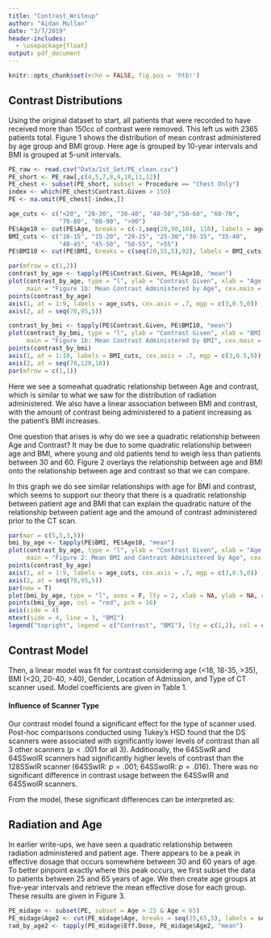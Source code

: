```yaml
---
title: "Contrast_Writeup"
author: "Aidan Mullan"
date: "3/7/2019"
header-includes:
  - \usepackage{float}
output: pdf_document
---
```


```r
knitr::opts_chunk$set(echo = FALSE, fig.pos = 'htb!')
```

## Contrast Distributions

Using the original dataset to start, all patients that were recorded to have received more than 150cc of contrast were removed. This left us with 2365 patients total. Figure 1 shows the distribution of mean contrast administered by age group and BMI group. Here age is grouped by 10-year intervals and BMI is grouped at 5-unit intervals.

```r
PE_raw <- read.csv("Data/1st_Set/PE_clean.csv")
PE_short <- PE_raw[,c(4,5,7,8,9,10,11,12)]
PE_chest <- subset(PE_short, subset = Procedure == "Chest Only")
index <- which(PE_chest$Contrast.Given > 150)
PE <- na.omit(PE_chest[-index,])

age_cuts <- c("<20", "20-30", "30-40", "40-50","50-60", "60-70",
              "70-80", "80-90", ">90")
PE$Age10 <- cut(PE$Age, breaks = c(-1,seq(20,90,10), 110), labels = age_cuts)
BMI_cuts <- c("10-15", "15-20", "20-25", "25-30","30-35", "35-40",
              "40-45", "45-50", "50-55", ">55")
PE$BMI10 <- cut(PE$BMI, breaks = c(seq(10,55,5),92), labels = BMI_cuts)

par(mfrow = c(1,2))
contrast_by_age <- tapply(PE$Contrast.Given, PE$Age10, "mean")
plot(contrast_by_age, type = "l", ylab = "Contrast Given", xlab = "Age Group", xaxt = "n",
     main = "Figure 1b: Mean Contrast Administered by Age", cex.main = 1, yaxt = "n", ylim = c(70,95))
points(contrast_by_age)
axis(1, at = 1:9, labels = age_cuts, cex.axis = .7, mgp = c(3,0.5,0))
axis(2, at = seq(70,95,5))

contrast_by_bmi <- tapply(PE$Contrast.Given, PE$BMI10, "mean")
plot(contrast_by_bmi, type = "l", ylab = "Contrast Given", xlab = "BMI Group", xaxt = "n",
     main = "Figure 1b: Mean Contrast Administered by BMI", cex.main = 1, yaxt = "n")
points(contrast_by_bmi)
axis(1, at = 1:10, labels = BMI_cuts, cex.axis = .7, mgp = c(3,0.5,0))
axis(2, at = seq(70,120,10))
par(mfrow = c(1,1))
```

Here we see a somewhat quadratic relationship between Age and contrast, which is similar to what we saw for the distribution of radiation administered. We also have a linear association between BMI and contrast, with the amount of contrast being administered to a patient increasing as the patient's BMI increases.

One question that arises is why do we see a quadratic relationship between Age and Contrast? It may be due to some quadratic relationship between age and BMI, where young and old patients tend to weigh less than patients between 30 and 60. Figure 2 overlays the relationship between age and BMI onto the relationship between age and contrast so that we can compare. 

In this graph we do see similar relationships with age for BMI and contrast, which seems to support our theory that there is a quadratic relationship between patient age and BMI that can explain the quadratic nature of the relationship between patient age and the amound of contrast administered prior to the CT scan.

```r
par(mar = c(5,5,3,5))
bmi_by_age <- tapply(PE$BMI, PE$Age10, "mean")
plot(contrast_by_age, type = "l", ylab = "Contrast Given", xlab = "Age Group", xaxt = "n",
     main = "Figure 2: Mean BMI and Contrast Administered by Age", cex.main = 1, yaxt = "n", ylim = c(70,95))
points(contrast_by_age)
axis(1, at = 1:9, labels = age_cuts, cex.axis = .7, mgp = c(3,0.5,0))
axis(2, at = seq(70,95,5))
par(new = T)
plot(bmi_by_age, type = "l", axes = F, lty = 2, xlab = NA, ylab = NA, col = "red")
points(bmi_by_age, col = "red", pch = 16)
axis(side = 4)
mtext(side = 4, line = 3, "BMI")
legend("topright", legend = c("Contrast", "BMI"), lty = c(1,2), col = c("black", "red"))
```



## Contrast Model

 Then, a linear model was fit for contrast considering age (<18, 18-35, >35), BMI (<20, 20-40, >40), Gender, Location of Admission, and Type of CT scanner used. Model coefficients are given in Table 1. 

\begin{table}[H] \centering 
  \caption{Positivity Model Coefficients} 
\begin{tabular}{p{3cm}|p{3cm}p{3cm}p{3cm}}
\\[-1.8ex] \hline 
\hline
 & Estimate & Std. Error & p  \\
\hline \\[-1.8ex] 
 Intercept   & 67.332 & 3.490 & <.001 $***$ \\
 BMI 25-40   & 2.847 & 0.742 & <.001 $***$\\
 BMI $>$40   & 16.443 & 1.004 & <.001 $***$\\
 Loc: ICU    & 2.480 & 1.046 & .018 $*$\\
 Loc: IN     & 0.821 & 0.807 & .309 \\
 Loc: OUT    & 2.988 & 1.292 & .021 $.$\\
 CT: 64SSwIR & 4.771 & 1.647 & .004 $**$\\
 CT: 64SSWoIR & 5.752 & 2.143 & .004 $**$ \\
 CT: DS Scanner & $-$9.316 & 0.676 & <.001 $***$\\
 Age: 18-35 & 19.476 & 3.521 & <.001 $***$\\
 Age: $>$35 & 18.577 & 3.411 & <.001 $***$ \\
 Gender: Male & 4.162 & 0.648 & <.001 $***$ \\
\hline 
\hline \\[-1.8ex]
\multicolumn{4}{l}{\textit{Note:} Significance: $.$ < .1, $*$ <.05, $**$ < .01, $***$ < .001}
 \end{tabular}
\end{table}

#### Influence of Scanner Type

Our contrast model found a significant effect for the type of scanner used. Post-hoc comparisons conducted using Tukey's HSD found that the DS scanners were associated with significantly lower levels of contrast than all 3 other scanners ($p<.001$ for all 3). Additionally, the 64SSwIR and 64SSwoIR scanners had significantly higher levels of contrast than the 128SSwIR scanner (64SSwIR: $p = .001$; 64SSwoIR: $p = .016$). There was no significant difference in contrast usage between the 64SSwIR and 64SSwoIR scanners.

From the model, these significant differences can be interpreted as:
\begin{itemize}
\item On average, patients who receive a CT using the DS scanner are administered 9.32cc less contrast than patients on the 128SSwIR scanner, 14.09cc less contrast than patients on the 64SSwIR scanner, and 15.07cc less contrast than patients on the 64SSwoIR scanner
\item On average, patients who receive a CT using the 128SSwIR scanner are administered 4.77cc less contrast than patients on the 64SSwIR scanner and 5.75cc less contrast than patients on the 64SSwoIR scanner.
\end{itemize}

## Radiation and Age

In earlier write-ups, we have seen a quadratic relationship between radiation administered and patient age. There appears to be a peak in effective dosage that occurs somewhere between 30 and 60 years of age. To better pinpoint exactly where this peak occurs, we first subset the data to patients between 25 and 65 years of age. We then create age groups at five-year intervals and retrieve the mean effective dose for each group. These results are given in Figure 3.

```r
PE_midage <- subset(PE, subset = Age > 25 & Age < 65)
PE_midage$Age2 <- cut(PE_midage$Age, breaks = seq(25,65,5), labels = seq(30,65,5))
rad_by_age2 <- tapply(PE_midage$Eff.Dose, PE_midage$Age2, "mean")
```


